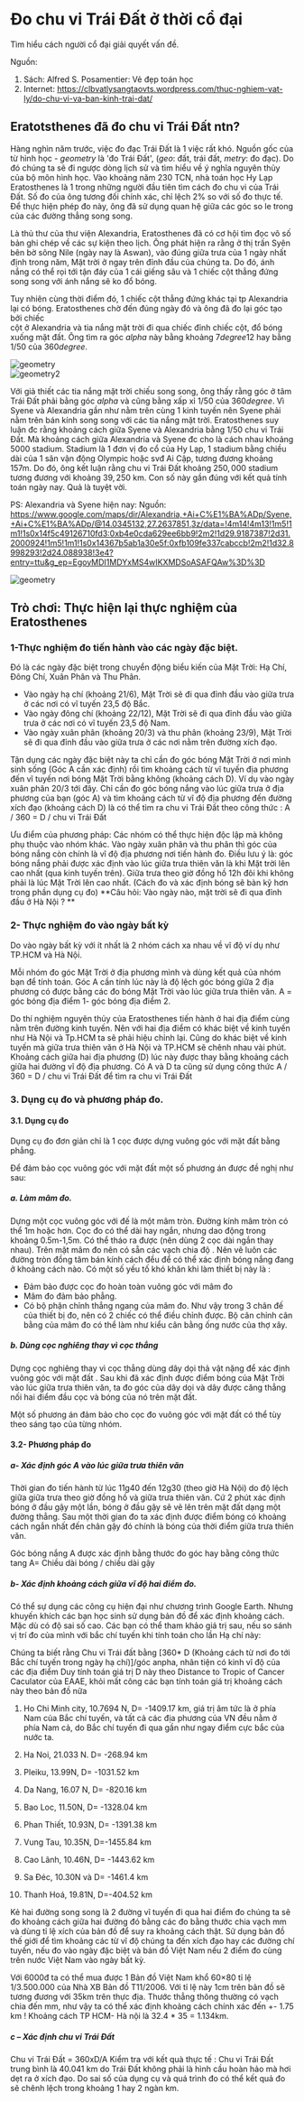 # Đo chu vi Trái Đất ở thời cổ đại 

Tìm hiểu cách người cổ đại giải quyết 
vấn đề. 

Nguồn: 
1. Sách: Alfred S. Posamentier: Vẻ đẹp toán học
2. Internet:  https://clbvatlysangtaovts.wordpress.com/thuc-nghiem-vat-ly/do-chu-vi-va-ban-kinh-trai-dat/

## Eratotsthenes đã đo chu vi Trái Đất ntn?  

Hàng nghìn năm trước, việc đo đạc Trái Đất là 1 việc 
rất khó. Nguồn gốc của từ hình học - *geometry* là 
'đo Trái Đất', (*geo*: đất, trái đất, *metry*: đo đạc). 
Do đó chúng ta sẽ đi ngược dòng lịch sử và tìm hiểu về 
ý nghĩa nguyên thủy của bộ môn hình học. Vào khoảng 
năm 230 TCN, nhà toán học Hy Lạp Eratosthenes là 1 trong 
những người đầu tiên tìm cách đo chu vi của Trái Đất. 
Số đo của ông tương đối chính xác, chỉ lệch 2% so 
với số đo thực tế. Để thực hiện phép đo này, ông
đã sử dụng quan hệ giữa các góc so le trong của các 
đường thẳng song song. 

Là thủ thư của thư viện Alexandria, Eratosthenes 
đã có cơ hội tìm đọc vô số bản ghi chép về các sự 
kiện theo lịch. Ông phát hiện ra rằng ở thị trấn 
Syên bên bờ sông Nile (ngày nay là Aswan), vào đúng 
giữa trưa của 1 ngày nhất định trong năm, Mặt trời 
ở ngay trên đỉnh đầu của chúng ta. Do đó, ánh nắng 
có thể rọi tới tận đáy của 1 cái giếng sâu và 1 chiếc 
cột thẳng đứng song song với ánh nắng sẽ ko đổ bóng. 

Tuy nhiên cùng thời điểm đó, 1 chiếc cột thẳng đứng 
khác tại tp Alexandria lại có bóng. Eratosthenes chờ 
đến đúng ngày đó và ông đã đo lại góc tạo bởi chiếc  
cột ở Alexandria và tia nắng mặt trời đi qua 
chiếc đỉnh chiếc cột, đổ bóng xuống mặt đất. Ông tìm 
ra góc $alpha$ này bằng khoảng $7 degree 12$ hay bằng $1/50$
của $360 degree$. 



<div className='ful-x debug'>
    <Image src={Geometry}
        width={1000} height={800}
     alt='geometry'/> 
</div>
<div className='ful-x debug'>
    <Image src={Geometry2}
        width={1000} height={800}
     alt='geometry2'/> 
</div>

Với giả thiết các tia nắng mặt trời chiếu song song, ông thấy rằng góc 
ở tâm Trái Đất phải bằng góc $alpha$ và cũng bằng 
xấp xỉ $1/50$ của $360degree$. Vì Syene và Alexandria 
gần như nằm trên cùng 1 kinh tuyến nên Syene phải nằm 
trên bán kính song song với các tia nắng mặt trời. 
Eratosthenes suy luận đc rằng khoảng cách giữa Syene 
và Alexandria bằng $1/50$ chu vi Trái Đất. Mà khoảng 
cách giữa Alexandria và Syene đc cho là cách nhau 
khoảng 5000 stadium. Stadium là 1 đơn vị đo cổ của Hy Lạp,
1 stadium bằng chiều dài của 1 sân vận động Olympic 
hoặc svđ Ai Cập, tương đương khoảng 157m. Do đó, ông
kết luận rằng chu vi Trái Đất khoảng $250,000$ stadium 
tương đương với khoảng $39,250$ km. Con số này gần 
đúng với kết quả tính toán ngày nay. Quả là tuyệt vời. 


PS: Alexandria và Syene hiện nay: 
Nguồn: https://www.google.com/maps/dir/Alexandria,+Ai+C%E1%BA%ADp/Syene,+Ai+C%E1%BA%ADp/@14.0345132,27.2637851,3z/data=!4m14!4m13!1m5!1m1!1s0x14f5c49126710fd3:0xb4e0cda629ee6bb9!2m2!1d29.9187387!2d31.2000924!1m5!1m1!1s0x14367b5ab1a30e5f:0xfb109fe337cabccb!2m2!1d32.8998293!2d24.088938!3e4?entry=ttu&g_ep=EgoyMDI1MDYxMS4wIKXMDSoASAFQAw%3D%3D

<div className='ful-x '>
    <Image src={Map}
        width={1000} height={800}
     alt='geometry'/> 
</div>

## Trò chơi: Thực hiện lại thực nghiệm của Eratosthenes 

### 1-Thực nghiệm đo tiến hành vào các ngày đặc biệt.

Đó là các ngày đặc biệt trong chuyển động biểu kiến của Mặt Trời: Hạ Chí, Đông Chí, Xuân Phân và Thu Phân.
+ Vào ngày hạ chí (khoảng 21/6), Mặt Trời sẽ đi qua đỉnh đầu vào giữa trưa ở các nơi có vĩ tuyến 23,5 độ Bắc.
+ Vào ngày đông chí (khoảng 22/12), Mặt Trời sẽ đi qua đỉnh đầu vào giữa trưa ở các nơi có vĩ tuyến 23,5 độ Nam.
+ Vào ngày xuân phân (khoảng 20/3) và thu phân (khoảng 23/9), Mặt Trời sẽ đi qua đỉnh đầu vào giữa trưa ở các nơi nằm trên đường xích đạo.

Tận dụng các ngày đặc biệt này ta chỉ cần đo góc bóng Mặt Trời ở nơi mình sinh sống (Góc A cần xác định) rồi tìm khoảng cách từ vĩ tuyến địa phương đến vĩ tuyến nơi bóng Mặt Trời bằng không (khoảng cách D).
Ví dụ vào ngày xuân phân 20/3 tới đây. Chỉ cần đo góc bóng nắng vào lúc giữa trưa ở địa phương của bạn (góc A) và tìm khoảng cách từ vĩ độ địa phương đến đường xích đạo (khoảng cách D) là có thể tìm ra chu vi Trái Đất theo công thức :
A / 360 = D / chu vi Trái Đất

Ưu điểm của phương pháp: Các nhóm có thể thực hiện độc lập mà không phụ thuộc vào nhóm khác. Vào ngày xuân phân và thu phân thì góc của bóng nắng còn chính là vĩ độ địa phương nơi tiến hành đo.
Điều lưu ý là: góc bóng nắng phải được xác định vào lúc giữa trưa thiên văn là khi Mặt trời lên cao nhất (qua kinh tuyến trên). Giữa trưa theo giờ đồng hồ 12h đôi khi không phải là lúc Mặt Trời lên cao nhất.
(Cách đo và xác định bóng sẽ bàn kỹ hơn trong phần dụng cụ đo)
**Câu hỏi: Vào ngày nào, mặt trời sẽ đi qua đỉnh đầu ở Hà Nội ? ** 
### 2- Thực nghiệm đo vào ngày bất kỳ

Do vào ngày bất kỳ với ít nhất là 2 nhóm cách xa nhau về vĩ độ ví dụ như TP.HCM và Hà Nội.

Mỗi nhóm đo góc Mặt Trời ở địa phương mình và dùng kết quả của nhóm bạn để tính toán.
Góc A cần tính lúc này là độ lệch góc bóng giữa 2 địa phương có được bằng các đo bóng Mặt Trời vào lúc giữa trưa thiên văn.
A = góc bóng địa điểm 1- góc bóng địa điểm 2.

Do thí nghiệm nguyên thủy của Eratosthenes tiến hành ở hai địa điểm cùng nằm trên đường kinh tuyến. Nên với hai địa điểm có khác biệt về kinh tuyến như Hà Nội và Tp.HCM ta sẽ phải hiệu chỉnh lại. Cũng do khác biệt về kinh tuyến mà giữa trưa thiên văn ở Hà Nội và TP.HCM sẽ chênh nhau vài phút.
Khoảng cách giữa hai địa phương (D) lúc này được thay bằng khoảng cách giữa hai đường vĩ độ địa phương.
Có A và D ta cũng sử dụng công thức A / 360 = D / chu vi Trái Đất để tìm ra chu vi Trái Đất

### 3. Dụng cụ đo và phương pháp đo.
#### 3.1.  Dụng cụ đo

Dụng cụ đo đơn giản chỉ là 1 cọc được dựng vuông góc với mặt đất bằng phẳng.

Để đảm bảo cọc vuông góc với mặt đất một số phương án được đề nghị như sau:

##### a. Làm mâm đo.

Dựng một cọc vuông góc với đế là một mâm tròn. Đường kính mâm tròn có thể 1m hoặc hơn. Cọc đo có thể dài hay ngắn, nhưng dao động trong khoảng 0.5m-1,5m. Có thể tháo ra được (nên dùng 2 cọc dài ngắn thay nhau). Trên mặt mâm đo nên có sẵn các vạch chia độ . Nên vẽ luôn các đường tròn đồng tâm bán kính cách đều để có thể xác định bóng nắng đang ở khoảng cách nào.
Có một số yếu tố khó khăn khi làm thiết bị này là :
+ Đảm bảo được cọc đo hoàn toàn vuông góc với mâm đo
+ Mâm đo đảm bảo phẳng.
+ Có bộ phận chỉnh thẳng ngang của mâm đo. Như vậy trong 3 chân đế của thiết bị đo, nên có 2 chiếc có thể điều chỉnh được. Bộ cân chỉnh cân bằng của mâm đo có thể làm như kiểu cân bằng ống nước của thợ xây.

##### b. Dùng cọc nghiêng thay vì cọc thẳng

Dựng cọc nghiêng thay vì cọc thẳng dùng dây dọi thả vật nặng để xác định vuông góc với mặt đất . Sau khi đã xác định được điểm bóng của Mặt Trời vào lúc giữa trưa thiên văn, ta đo góc của dây dọi và dây được căng thẳng nối hai điểm đầu cọc và bóng của nó trên mặt đất.

Một số phương án đảm bảo cho cọc đo vuông góc với mặt đất có thể tùy theo sáng tạo của từng nhóm.

#### 3.2- Phương pháp đo

##### a- Xác định góc A vào lúc giữa trưa thiên văn

Thời gian đo tiến hành từ lúc 11g40 đến 12g30 (theo giờ Hà Nội) do độ lệch giữa giữa trưa theo giờ đồng hồ và giữa trưa thiên văn.
Cứ 2 phút xác định bóng ở đầu gậy một lần, bóng ở đầu gậy sẽ vẽ lên trên mặt đất dạng một đường thẳng. Sau một thời gian đo ta xác định được điểm bóng có khoảng cách ngắn nhất đến chân gậy đó chính là bóng của thời điểm giữa trưa thiên văn.

Góc bóng nắng A được xác định bằng thước đo góc hay bằng công thức tang A= Chiều dài bóng / chiều dài gậy

##### b- Xác định khoảng cách giữa vĩ độ hai điểm đo.

Có thể sự dụng các công cụ hiện đại như chương trình Google Earth.
Nhưng khuyến khích các bạn học sinh sử dụng bản đồ để xác định khoảng cách. Mặc dù có độ sai số cao.
Các bạn có thể tham khảo giá trị sau, nếu so sánh vị trí đo của mình với bắc chí tuyến khi tính toán cho lần Hạ chí này:

Chúng ta biết rằng Chu vi Trái đất bằng [360* D (Khoảng cách từ nơi đo tới Bắc chí tuyến trong ngày hạ chí)]/góc anpha, nhân tiện có kinh vĩ độ của các địa điểm Duy tính toán giá trị D này theo Distance to Tropic of Cancer Caculator của EAAE, khỏi mất công các bạn tính toán giá trị khoảng cách này theo bản đồ nữa

1. Ho Chi Minh city, 10.7694 N, D= -1409.17 km, giá trị âm tức là ở phía Nam của Bắc chí tuyến, và tất cả các địa phương của VN đều nằm ở phía Nam cả, do Bắc chí tuyến đi qua gần như ngay điểm cực bắc của nước ta.


2. Ha Noi, 21.033 N. D= -268.94 km
3. Pleiku, 13.99N, D= -1031.52 km
4. Da Nang, 16.07 N, D= -820.16 km
5. Bao Loc, 11.50N, D= -1328.04 km
6. Phan Thiết, 10.93N, D= -1391.38 km
7. Vung Tau, 10.35N, D=-1455.84 km
8. Cao Lãnh, 10.46N, D= -1443.62 km
9. Sa Đéc, 10.30N và D= -1461.4 km
10. Thanh Hoá, 19.81N, D=-404.52 km

Kẻ hai đường song song là 2 đường vĩ tuyến đi qua hai điểm đo chúng ta sẽ đo khoảng cách giữa hai đường đó bằng các đo bằng thước chia vạch mm và dùng tỉ lệ xích của bản đồ để suy ra khoảng cách thật. Sử dụng bản đồ thế giới để tìm khoảng các từ vĩ độ chúng ta đến xích đạo hay các đường chí tuyến, nếu đo vào ngày đặc biệt và bản đồ Việt Nam nếu 2 điểm đo cùng trên nước Việt Nam vào ngày bất kỳ.

Với 6000đ ta có thể mua được 1 Bản đồ Việt Nam khổ 60×80 tỉ lệ 1/3.500.000 của Nhà XB Bản đồ T11/2006. Với tỉ lệ này 1cm trên bản đồ sẽ tương đương với 35km trên thực địa. Thước thẳng thông thường có vạch chia đến mm, như vậy ta có thể xác định khoảng cách chính xác đến +- 1.75 km ! Khoảng cách TP HCM- Hà nội là 32.4 * 35 = 1.134km.

##### c – Xác định chu vi Trái Đất
Chu vi Trái Đất = 360xD/A
Kiểm tra với kết quà thực tế : Chu vi Trái Đất trung bình là 40.041 km do Trái Đất không phải là hình cầu hoàn hảo mà hơi dẹt ra ở xích đạo.
Do sai số của dụng cụ và quá trình đo có thể kết quả đo sẽ chênh lệch trong khoảng 1 hay 2 ngàn km.






